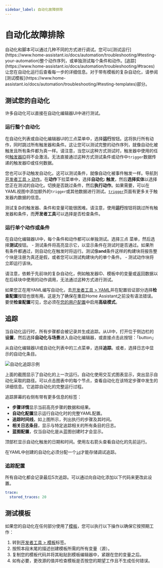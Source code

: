 ```yaml
---
sidebar_label: 自动化故障排除
---
```




# 自动化故障排除

<p className="font-semibold text-xl">自动化和脚本可以通过几种不同的方式进行调试。您可以[测试运行](https://www.home-assistant.io/docs/automation/troubleshooting/#testing-your-automation)整个动作序列，或单独测试每个条件和动作。[追踪](https://www.home-assistant.io/docs/automation/troubleshooting/#traces)让您在自动化运行后查看每一步的详细信息。对于带有模板的复杂自动化，请参阅[测试模板](https://www.home-assistant.io/docs/automation/troubleshooting/#testing-templates)部分。</p>

## 测试您的自动化

许多自动化可以直接在自动化编辑器UI中进行测试。

### 运行整个自动化

在自动化列表或自动化编辑器UI的三点菜单中，选择**运行**按钮。这将执行所有动作，同时跳过所有触发器和条件。这让您可以测试完整的动作序列，就像自动化被触发且所有条件都为真一样。请注意，当您以这种方式测试时，触发器中使用的任何[触发器ID](https://www.home-assistant.io/docs/automation/trigger/#trigger-id)将不会激活。无法直接通过这种方式测试条件或动作中`trigger`数据传递的触发器ID或任何数据。

您也可以手动触发自动化。这可以测试条件，就像自动化被事件触发一样。导航到[开发者工具 > 动作](https://my.home-assistant.io/redirect/developer_services)。在**动作**下拉菜单中，选择**自动化: 触发**，然后**选择实体**以选择您正在测试的自动化。切换是否跳过条件，然后**执行动作**。如果需要，可以在YAML视图中添加额外的`trigger`或其他数据进行测试。[`trigger`](https://www.home-assistant.io/docs/automation/trigger/)页面有更多关于触发器内数据的信息。

测试复杂的触发器、条件和变量可能很困难。请注意，使用**运行**按钮将跳过所有触发器和条件，而**开发者工具**可以选择是否检查条件。

### 运行单个动作或条件

在自动化编辑器UI中，每个条件和动作都可以单独测试。选择三点 <EllipsisVertical className='align-middle' size={18} /> 菜单，然后选择**测试**按钮。
    - 测试条件将高亮显示它，以显示条件在测试时是否通过。如果所有条件都通过，则自动化在触发时将运行。测试像**and**条件这样的构建块将报告整个块是注册为真还是假，或者您可以测试构建块内的单个条件。
    - 测试动作块将立即运行该块。

请注意，依赖于先前块的复杂自动化，例如触发器ID、模板中的变量或返回数据以在后续块中使用的动作调用，无法通过这种方式进行测试。

如果您正在用YAML编写自动化，去[开发者工具 > YAML](https://my.home-assistant.io/redirect/server_controls)并在配置验证部分选择**检查配置**按钮也很有用。这是为了确保在重启Home Assistant之前没有语法错误。要使**检查配置**可见，您必须在[您的用户配置](https://my.home-assistant.io/redirect/profile)中启用**高级模式**。


## 追踪

当自动化运行时，所有步骤都会被记录并生成追踪。从UI中，打开位于侧边栏的**设置**，然后选择**自动化与场景**进入自动化编辑器，或直接点击此按钮：「button」

从自动化编辑器UI或自动化列表中的三点菜单，选择**追踪**。或者，选择日志中显示的自动化条目。

![自动化追踪示例](./img/troubleshooting_1.png)

上面的截图显示了自动化的上一次运行。自动化使用交互式图表显示，突出显示自动化采取的路径。可以点击图表中的每个节点，查看自动化在该特定步骤中发生的详细信息。它追踪自动化的完整运行过程。

追踪屏幕的右侧有带有更多信息的标签：


- **步骤详情**显示当前高亮步骤的数据和结果。
- **自动化配置**显示运行自动化时的完整YAML配置。
- **追踪时间线**，如上图所示，列出执行的步骤及其时间。
- **相关日志条目**，显示与特定追踪相关的所有条目的日志。
- **蓝图配置**，仅当自动化是从蓝图创建时才会显示。

顶部栏显示自动化触发的日期和时间。使用左右箭头查看自动化的先前运行。

在YAML中创建的自动化必须分配一个[`id`](https://www.home-assistant.io/docs/automation/yaml/#migrating-your-yaml-automations-to-automationsyaml)才能存储调试追踪。

### 追踪配置

所有自动化都会记录最后5次追踪。可以通过向自动化添加以下代码来更改此设置。

```yaml
trace:
  stored_traces: 20
```

## 测试模板

如果您的自动化在任何部分使用了[模板](https://www.home-assistant.io/docs/configuration/templating/)，您可以执行以下操作以确保它按预期工作：

1. 转到[开发者工具 > 模板](https://my.home-assistant.io/redirect/developer_template)标签。
2. 按照本段末尾的描述创建模板所需的所有变量（源）。
3. 复制您的模板代码并将其粘贴到模板编辑器中，紧跟在您的变量之后。
4. 如有必要，更改源的值并检查模板是否按您的期望工作且不生成任何错误。







